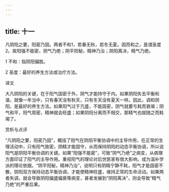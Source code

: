 ```yaml
---
---
---
```

title: 十一
---




凡阴阳之要，阳密乃固。两者不和1，若春无秋，若冬无夏。因而和之，是谓圣度2。故阳强不能密，阴气乃绝；阴平阳秘，精神乃治；阴阳离决，精气乃绝。

1 不和：指阴阳偏胜。

2 圣度：最好的养生方法或治疗方法。

译文

大凡阴阳的关键，在于阳气固密于外，阴气才能持守于内。如果阴阳失去平衡和谐，就像一年当中，只有春天没有秋天，只有冬天没有夏天一样。因此，调和阴阳，是最好的养生方法。如果阳气过于亢盛，不能固密，阴气就要亏耗而衰竭；阴气和平，阳气周密，精神就会旺盛；如果阴阳分离而不相交，那精气也就随之而耗竭了。

赏析与点评

“凡阴阳之要，阳密乃固”，概括了阳气在阴阳平衡协调中的主导作用，在正常的生理活动中，只有阳气致密，阴精才能固守，从而保持阴阳的动态平衡协调，所以说阳气是阴阳平衡协调的关键。如果“阳强不能密”，可致“阴气乃绝”之病变，从病理方面印证了阳气的主导作用。重视阳气的理论对后世医家有很大影响，成为温补学派的理论依据。“阴平阳秘，精神乃治”，说明只有阴精宁静不耗，阳气才能固密不散，阴阳双方保持动态平衡协调，才能使精神旺盛，维持正常的生命活动。如果两者失调，就会导致阴阳偏盛偏衰等病变，甚者发展到“阴阳离决”，则会导致“精气乃绝”的严重后果。